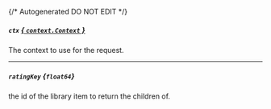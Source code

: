 {/* Autogenerated DO NOT EDIT  */}
##### `ctx` [*{ `context.Context` }*](https://pkg.go.dev/context#Context)
The context to use for the request.

---
##### `ratingKey` *{`float64`}*
the id of the library item to return the children of.


